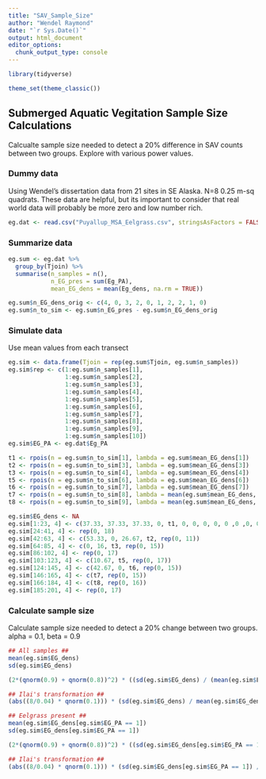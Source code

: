 ```yaml
---
title: "SAV_Sample_Size"
author: "Wendel Raymond"
date: "`r Sys.Date()`"
output: html_document
editor_options: 
  chunk_output_type: console
---
```


```r
library(tidyverse)

theme_set(theme_classic())
```


## Submerged Aquatic Vegitation Sample Size Calculations
Calcualte sample size needed to detect a 20% difference in SAV counts between two groups. Explore with various power values.

### Dummy data
Using Wendel's dissertation data from 21 sites in SE Alaska. N=8 0.25 m-sq quadrats. These data are helpful, but its important to consider that real world data will probably be more zero and low number rich. 

```r
eg.dat <- read.csv("Puyallup_MSA_Eelgrass.csv", stringsAsFactors = FALSE, header = TRUE)
```

### Summarize data
```r
eg.sum <- eg.dat %>% 
  group_by(Tjoin) %>% 
  summarise(n_samples = n(),
            n_EG_pres = sum(Eg_PA),
            mean_EG_dens = mean(Eg_dens, na.rm = TRUE))

eg.sum$n_EG_dens_orig <- c(4, 0, 3, 2, 0, 1, 2, 2, 1, 0)
eg.sum$n_to_sim <- eg.sum$n_EG_pres - eg.sum$n_EG_dens_orig
```

### Simulate data
Use mean values from each transect
```r
eg.sim <- data.frame(Tjoin = rep(eg.sum$Tjoin, eg.sum$n_samples))
eg.sim$rep <- c(1:eg.sum$n_samples[1],
                1:eg.sum$n_samples[2],
                1:eg.sum$n_samples[3],
                1:eg.sum$n_samples[4],
                1:eg.sum$n_samples[5],
                1:eg.sum$n_samples[6],
                1:eg.sum$n_samples[7],
                1:eg.sum$n_samples[8],
                1:eg.sum$n_samples[9],
                1:eg.sum$n_samples[10])
eg.sim$EG_PA <- eg.dat$Eg_PA

t1 <- rpois(n = eg.sum$n_to_sim[1], lambda = eg.sum$mean_EG_dens[1])
t2 <- rpois(n = eg.sum$n_to_sim[3], lambda = eg.sum$mean_EG_dens[3])
t3 <- rpois(n = eg.sum$n_to_sim[4], lambda = eg.sum$mean_EG_dens[4])
t5 <- rpois(n = eg.sum$n_to_sim[6], lambda = eg.sum$mean_EG_dens[6])
t6 <- rpois(n = eg.sum$n_to_sim[7], lambda = eg.sum$mean_EG_dens[7])
t7 <- rpois(n = eg.sum$n_to_sim[8], lambda = mean(eg.sum$mean_EG_dens, na.rm = TRUE))
t8 <- rpois(n = eg.sum$n_to_sim[9], lambda = mean(eg.sum$mean_EG_dens, na.rm = TRUE))

eg.sim$EG_dens <- NA
eg.sim[1:23, 4] <- c(37.33, 37.33, 37.33, 0, t1, 0, 0, 0, 0, 0 ,0 ,0, 0, 0, 0)
eg.sim[24:41, 4] <- rep(0, 18)
eg.sim[42:63, 4] <- c(53.33, 0, 26.67, t2, rep(0, 11))
eg.sim[64:85, 4] <- c(0, 16, t3, rep(0, 15))
eg.sim[86:102, 4] <- rep(0, 17)
eg.sim[103:123, 4] <- c(10.67, t5, rep(0, 17))
eg.sim[124:145, 4] <- c(42.67, 0, t6, rep(0, 15))
eg.sim[146:165, 4] <- c(t7, rep(0, 15))
eg.sim[166:184, 4] <- c(t8, rep(0, 16))
eg.sim[185:201, 4] <- rep(0, 17)
```

### Calculate sample size
Calculate sample size needed to detect a 20% change between two groups. alpha = 0.1, beta = 0.9
```r
## All samples ##
mean(eg.sim$EG_dens)
sd(eg.sim$EG_dens)

(2*(qnorm(0.9) + qnorm(0.8))^2) * ((sd(eg.sim$EG_dens) / (mean(eg.sim$EG_dens) * 0.2))^2)

## Ilai's transformation ##
(abs((8/0.04) * qnorm(0.1))) * (sd(eg.sim$EG_dens) / mean(eg.sim$EG_dens)^2)

## Eelgrass present ##
mean(eg.sim$EG_dens[eg.sim$EG_PA == 1])
sd(eg.sim$EG_dens[eg.sim$EG_PA == 1])

(2*(qnorm(0.9) + qnorm(0.8))^2) * ((sd(eg.sim$EG_dens[eg.sim$EG_PA == 1]) / (mean(eg.sim$EG_dens[eg.sim$EG_PA == 1]) * 0.2))^2)

## Ilai's transformation ##
(abs((8/0.04) * qnorm(0.1))) * (sd(eg.sim$EG_dens[eg.sim$EG_PA == 1]) / mean(eg.sim$EG_dens[eg.sim$EG_PA == 1])^2)
```

